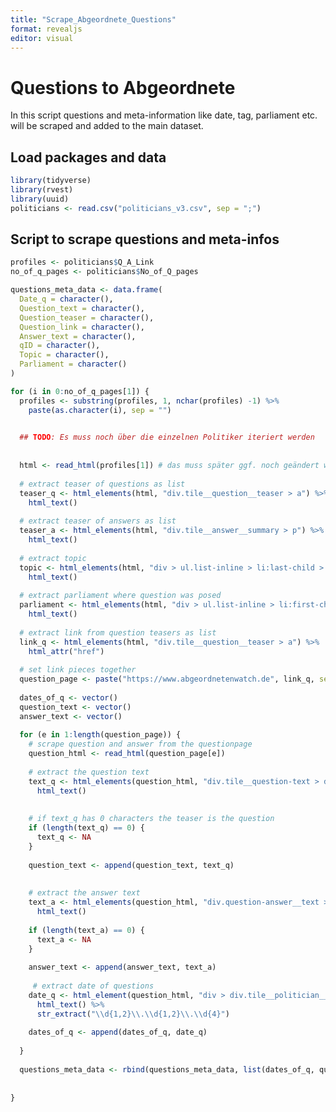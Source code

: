 ```yaml
---
title: "Scrape_Abgeordnete_Questions"
format: revealjs
editor: visual
---
```


# Questions to Abgeordnete

In this script questions and meta-information like date, tag, parliament etc. will be scraped and added to the main dataset.

## Load packages and data

```r
library(tidyverse)
library(rvest)
library(uuid)
politicians <- read.csv("politicians_v3.csv", sep = ";")
```

## Script to scrape questions and meta-infos

```r
profiles <- politicians$Q_A_Link
no_of_q_pages <- politicians$No_of_Q_pages

questions_meta_data <- data.frame(
  Date_q = character(),
  Question_text = character(),
  Question_teaser = character(),
  Question_link = character(),
  Answer_text = character(),
  qID = character(),
  Topic = character(),
  Parliament = character()
)

for (i in 0:no_of_q_pages[1]) {
  profiles <- substring(profiles, 1, nchar(profiles) -1) %>%
    paste(as.character(i), sep = "")

  
  ## TODO: Es muss noch über die einzelnen Politiker iteriert werden
  
  
  html <- read_html(profiles[1]) # das muss später ggf. noch geändert werden
  
  # extract teaser of questions as list
  teaser_q <- html_elements(html, "div.tile__question__teaser > a") %>%
    html_text()
  
  # extract teaser of answers as list
  teaser_a <- html_elements(html, "div.tile__answer__summary > p") %>%
    html_text()
  
  # extract topic 
  topic <- html_elements(html, "div > ul.list-inline > li:last-child > a") %>%
    html_text()
  
  # extract parliament where question was posed
  parliament <- html_elements(html, "div > ul.list-inline > li:first-child > a") %>%
    html_text()
  
  # extract link from question teasers as list
  link_q <- html_elements(html, "div.tile__question__teaser > a") %>%
    html_attr("href")
  
  # set link pieces together
  question_page <- paste("https://www.abgeordnetenwatch.de", link_q, sep = "")
  
  dates_of_q <- vector()
  question_text <- vector()
  answer_text <- vector()
  
  for (e in 1:length(question_page)) {
    # scrape question and answer from the questionpage
    question_html <- read_html(question_page[e])
    
    # extract the question text
    text_q <- html_elements(question_html, "div.tile__question-text > div") %>%
      html_text()
    
    
    # if text_q has 0 characters the teaser is the question
    if (length(text_q) == 0) {
      text_q <- NA
    }
    
    question_text <- append(question_text, text_q)
  
    
    # extract the answer text
    text_a <- html_elements(question_html, "div.question-answer__text > div") %>%
      html_text()
    
    if (length(text_a) == 0) {
      text_a <- NA
    }
    
    answer_text <- append(answer_text, text_a)
  
     # extract date of questions
    date_q <- html_element(question_html, "div > div.tile__politician__info > span.tile__politician__label") %>%
      html_text() %>%
      str_extract("\\d{1,2}\\.\\d{1,2}\\.\\d{4}")
    
    dates_of_q <- append(dates_of_q, date_q)
    
  }
  
  questions_meta_data <- rbind(questions_meta_data, list(dates_of_q, question_text, teaser_q, answer_text, topic, parliament))
  
  
}
```
